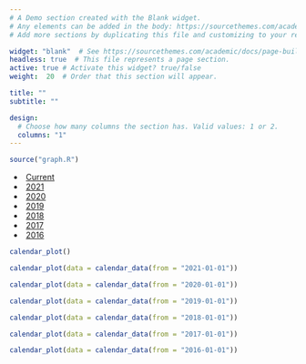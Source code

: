```yaml
---
# A Demo section created with the Blank widget.
# Any elements can be added in the body: https://sourcethemes.com/academic/docs/writing-markdown-latex/
# Add more sections by duplicating this file and customizing to your requirements.

widget: "blank"  # See https://sourcethemes.com/academic/docs/page-builder/
headless: true  # This file represents a page section.
active: true # Activate this widget? true/false
weight:  20  # Order that this section will appear.

title: ""
subtitle: ""

design:
  # Choose how many columns the section has. Valid values: 1 or 2.
  columns: "1"
---
```


```r
source("graph.R")
```

<style>
ul.nav > li {
  padding-left: 5px;
}
</style>

<ul class="nav nav-tabs">
  <li class="active"><a data-toggle="tab" href="#current">Current</a></li>
  <li><a data-toggle="tab" href="#year-2021">2021</a></li>
  <li><a data-toggle="tab" href="#year-2020">2020</a></li>
  <li><a data-toggle="tab" href="#year-2019">2019</a></li>
  <li><a data-toggle="tab" href="#year-2018">2018</a></li>
  <li><a data-toggle="tab" href="#year-2017">2017</a></li>
  <li><a data-toggle="tab" href="#year-2016">2016</a></li>
</ul>

<div class="tab-content">
  <div id="current" class="tab-pane fade active show">
```r
calendar_plot()
```
  </div>
  <div id="year-2021" class="tab-pane fade">
```r
calendar_plot(data = calendar_data(from = "2021-01-01"))
```
  </div>
  <div id="year-2020" class="tab-pane fade">
```r
calendar_plot(data = calendar_data(from = "2020-01-01"))
```
  </div>
  <div id="year-2019" class="tab-pane fade">
```r
calendar_plot(data = calendar_data(from = "2019-01-01"))
```
  </div>
  <div id="year-2018" class="tab-pane fade">
```r
calendar_plot(data = calendar_data(from = "2018-01-01"))
```
  </div>
  <div id="year-2017" class="tab-pane fade">
```r
calendar_plot(data = calendar_data(from = "2017-01-01"))
```
  </div>
  <div id="year-2016" class="tab-pane fade">
```r
calendar_plot(data = calendar_data(from = "2016-01-01"))
```
  </div>
</div>
